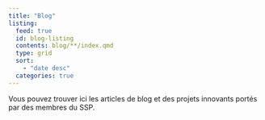 ```yaml
---
title: "Blog"
listing:
  feed: true
  id: blog-listing
  contents: blog/**/index.qmd
  type: grid
  sort: 
    - "date desc"
  categories: true
---
```


Vous pouvez trouver ici les articles de blog et des projets innovants portés par des membres du SSP.

<br>

::: {#blog-listing}
:::